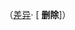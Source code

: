 <span class=plainlinks>[[Special:Redirect/revision/{{{2}}}|{{{2}}}]]（[[Special:Diff/{{{2}}}|差异]]·<!--
-->[{{fullurl:{{{1|条目名}}}|action=revisiondelete&type=revision&ids{{urlencode:[{{{2}}}]=1}}}} '''删除''']）</span>